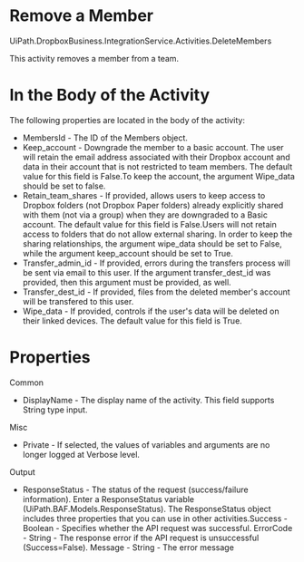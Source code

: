 ﻿# Remove a Member

UiPath.DropboxBusiness.IntegrationService.Activities.DeleteMembers

This activity removes a member from a team.

# In the Body of the Activity

The following properties are located in the body of the activity:

* MembersId - The ID of the Members object.
* Keep_account - Downgrade the member to a basic account. The user will retain the email address associated with their Dropbox account and data in their account that is not restricted to team members. The default value for this field is False.To keep the account, the argument Wipe_data should be set to false.
* Retain_team_shares - If provided, allows users to keep access to Dropbox folders (not Dropbox Paper folders) already explicitly shared with them (not via a group) when they are downgraded to a Basic account. The default value for this field is False.Users will not retain access to folders that do not allow external sharing. In order to keep the sharing relationships, the argument wipe_data should be set to False, while the argument keep_account should be set to True.
* Transfer_admin_id - If provided, errors during the transfers process will be sent via email to this user. If the argument transfer_dest_id was provided, then this argument must be provided, as well.
* Transfer_dest_id - If provided, files from the deleted member's account will be transfered to this user.
* Wipe_data - If provided, controls if the user's data will be deleted on their linked devices. The default value for this field is True.

# Properties

Common

* DisplayName - The display name of the activity. This field supports String type input.

Misc

* Private - If selected, the values of variables and arguments are no longer logged at Verbose level.

Output

* ResponseStatus - The status of the request (success/failure information). Enter a ResponseStatus variable (UiPath.BAF.Models.ResponseStatus). The ResponseStatus object includes three properties that you can use in other activities.Success - Boolean - Specifies whether the API request was successful. ErrorCode - String - The response error if the API request is unsuccessful (Success=False). Message - String - The error message
